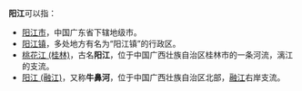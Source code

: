 '''阳江'''可以指：
* [[阳江市|阳江市]]，中国广东省下辖地级市。
* [[阳江镇|阳江镇]]，多处地方有名为“阳江镇”的行政区。
* [[桃花江_(桂林)|桃花江 (桂林)]]，古名'''阳江'''，位于中国广西壮族自治区桂林市的一条河流，漓江的支流。
* [[阳江_(融江)|阳江 (融江)]]，又称'''牛鼻河'''，位于中国广西壮族自治区北部，[[融江|融江]]右岸支流。
{{disambig|Y|Cat=二字中國相關消歧義}}